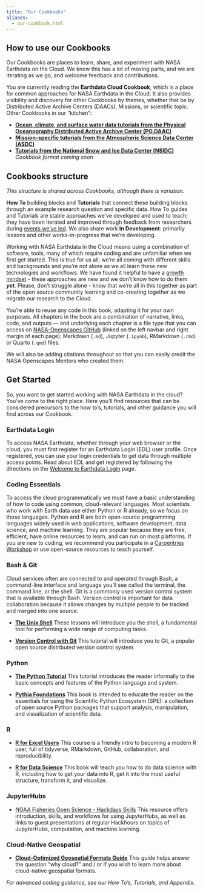 ```yaml
---
title: "Our Cookbooks"
aliases: 
  - our-cookbook.html
---
```


## How to use our Cookbooks

Our Cookbooks are places to learn, share, and experiment with NASA Earthdata on the Cloud. We know this has a lot of moving parts, and we are iterating as we go, and welcome feedback and contributions.

You are currently reading the **Earthdata Cloud Cookbook**, which is a place for common approaches for NASA Earthdata in the Cloud. It also provides visibility and discovery for other Cookbooks by themes, whether that be by Distributed Active Archive Centers (DAACs), Missions, or scientific topic. Other Cookbooks in our "kitchen": 

- [**Ocean, climate, and surface water data tutorials from the Physical Oceanography Distributed Active Archive Center (PO.DAAC)**](https://podaac.github.io/tutorials/)
- [**Mission-specific tutorials from the Atmospheric Science Data Center (ASDC)**](https://nasa.github.io/ASDC_Data_and_User_Services/)
- [**Tutorials from the National Snow and Ice Data Center (NSIDC) **](https://github.com/nsidc/NSIDC-Data-Tutorials) *Cookbook format coming soon*

## Cookbooks structure

*This structure is shared across Cookbooks, although there is variation.*

**How To** building blocks and **Tutorials** that connect these building blocks through an example research question and specific data. How To guides and Tutorials are stable approaches we've developed and used to teach; they have been iterated and improved through feedback from researchers during [events we've led](https://nasa-openscapes.github.io/earthdata-cloud-cookbook/tutorials/). We also share work **In Development**: primarily lessons and other works-in-progress that we're developing.

Working with NASA Earthdata in the Cloud means using a combination of software, tools, many of which require coding and are unfamiliar when we first get started. This is true for us all; we're all coming with different skills and backgrounds and you're not alone as we all learn these new technologies and workflows. We have found it helpful to have a [growth mindset](https://www.youtube.com/watch?v=_X0mgOOSpLU&t=11s&ab_channel=TED) - these approaches are new and we don't know how to do them ***yet***. Please, don't struggle alone - know that we're all in this together as part of the open source community learning and co-creating together as we migrate our research to the Cloud.

You're able to reuse any code in this book, adapting it for your own purposes. All chapters in the book are a combination of narrative, links, code, and outputs --- and underlying each chapter is a file type that you can access on [NASA-Openscapes GitHub](https://github.com/NASA-Openscapes/earthdata-cloud-cookbook) (linked on the left navbar and right margin of each page): Markdown (`.md`), Jupyter (`.ipynb`), RMarkdown (`.rmd`) or Quarto (`.qmd`) files.

We will also be adding citations throughout so that you can easily credit the NASA Openscapes Mentors who created them.

## Get Started

So, you want to get started working with NASA Earthdata in the cloud? You've come to the right place. Here you'll find resources that can be considered precursors to the how to's, tutorials, and other guidance you will find across our Cookbook.

### Earthdata Login

To access NASA Earthdata, whether through your web browser or the cloud, you must first register for an Earthdata Login (EDL) user profile. Once registered, you can use your login credentials to get data through multiple access points. Read about EDL and get registered by following the directions on the [Welcome to Earthdata Login](https://urs.earthdata.nasa.gov/documentation/for_users/welcome) page.

### Coding Essentials

To access the cloud programmatically we must have a basic understanding of how to code using common, cloud-relevant languages. Most scientists who work with Earth data use either Python or R already, so we focus on those languages. Python and R are both open-source programming languages widely used in web applications, software development, data science, and machine learning. They are popular because they are free, efficient, have online resources to learn, and can run on most platforms. If you are new to coding, we recommend you participate in a [Carpentries Workshop](https://carpentries.org/workshops/) or use open-source resources to teach yourself.

### Bash & Git

Cloud services often are connected to and operated through Bash, a command-line interface and language you'll see called the terminal, the command line, or the shell. Git is a commonly used version control system that is available through Bash. Version control is important for data collaboration because it allows changes by multiple people to be tracked and merged into one source.

-   [**The Unix Shell**](https://swcarpentry.github.io/shell-novice/) These lessons will introduce you the shell, a fundamental tool for performing a wide range of computing tasks.

-   [**Version Control with Git**](https://swcarpentry.github.io/git-novice/) This tutorial will introduce you to Git, a popular open source distributed version control system.

### Python

-   [**The Python Tutorial**](https://docs.python.org/3/tutorial/) This tutorial introduces the reader informally to the basic concepts and features of the Python language and system.

-   [**Pythia Foundations**](https://foundations.projectpythia.org/landing-page.html) This book is intended to educate the reader on the essentials for using the Scientific Python Ecosystem (SPE): a collection of open source Python packages that support analysis, manipulation, and visualization of scientific data.

### R

-   [**R for Excel Users**](https://rstudio-conf-2020.github.io/r-for-excel/) This course is a friendly intro to becoming a modern R user, full of tidyverse, RMarkdown, GitHub, collaboration, and reproducibility.

-   [**R for Data Science**](https://r4ds.hadley.nz/) This book will teach you how to do data science with R, including how to get your data into R, get it into the most useful structure, transform it, and visualize.

### JupyterHubs

- [NOAA Fisheries Open Science - Hackdays Skills](https://nmfs-opensci.github.io/NMFSHackDays-2025/topics-skills/) This resource offers introduction, skills, and workflows for using JupyterHubs, as well as links to guest presentations at regular Hackhours on topics of JupyterHubs, computation, and machine learning.

### Cloud-Native Geospatial

- [**Cloud-Optimized Geospatial Formats Guide**](https://guide.cloudnativegeo.org) This guide helps answer the question "why cloud?" and / or if you wish to learn more about cloud-native geospatial formats.

*For advanced coding guidance, see our How To's, Tutorials, and Appendix.*
